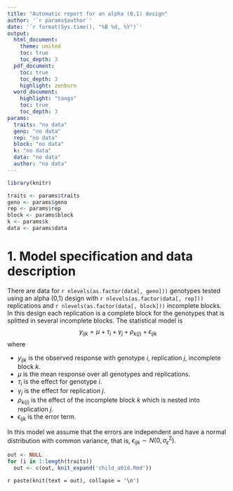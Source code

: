 ```yaml
---
title: "Automatic report for an alpha (0,1) design"
author: '`r params$author`'
date: '`r format(Sys.time(), "%B %d, %Y")`'
output: 
  html_document:
    theme: united
    toc: true
    toc_depth: 3
  pdf_document:
    toc: true
    toc_depth: 3
    highlight: zenburn
  word_document:
    highlight: "tango"
    toc: true
    toc_depth: 3
params: 
  traits: "no data"
  geno: "no data"
  rep: "no data"
  block: "no data"
  k: "no data"
  data: "no data"
  author: "no data"
---
```


```r
library(knitr)

traits <- params$traits
geno <- params$geno
rep <- params$rep
block <- params$block
k <- params$k
data <- params$data
```

# 1. Model specification and data description

There are data for `r nlevels(as.factor(data[, geno]))` genotypes tested using an alpha (0,1) design with `r nlevels(as.factor(data[, rep]))` replications and `r nlevels(as.factor(data[, block]))` incomplete blocks. In this design each replication is a complete block for the genotypes that is splitted in several incomplete blocks. The statistical model is
$$
y_{ijk} = \mu + \tau_i + \gamma_j + \rho_{k(j)} + \epsilon_{ijk}
$$
where

* $y_{ijk}$ is the observed response with genotype $i$, replication $j$, incomplete block $k$.
* $\mu$ is the mean response over all genotypes and replications.
* $\tau_i$ is the effect for genotype $i$.
* $\gamma_j$ is the effect for replication $j$.
* $\rho_{k(j)}$ is the effect of the incomplete block $k$ which is nested into replication $j$.
* $\epsilon_{ijk}$ is the error term.

In this model we assume that the errors are independent and have a normal distribution with common variance, that is, $\epsilon_{ijk} \sim N(0,\sigma_{\epsilon}^2)$.

```r
out <- NULL
for (i in 1:length(traits))
  out <- c(out, knit_expand('child_a01d.Rmd'))
```

`r paste(knit(text = out), collapse = '\n')`
